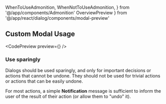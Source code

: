 ---
---

  WhenToUseAdmonition,
  WhenNotToUseAdmonition,
} from '@/app/components/Admonition'
  OverviewPreview
} from '@/app/react/dialog/components/modal-preview'

## Custom Modal Usage

<WhenToUseAdmonition description="When you need to disrupt the flow of the user experience with content." />

<CodePreview preview={<OverviewPreview />} />

### Use sparingly

Dialogs should be used sparingly, and only for important decisions or actions that cannot be undone. They should not be used for trivial actions or actions that can be easily undone.

For most actions, a simple **Notification** message is sufficient to inform the user of the result of their action (or allow them to "undo" it).